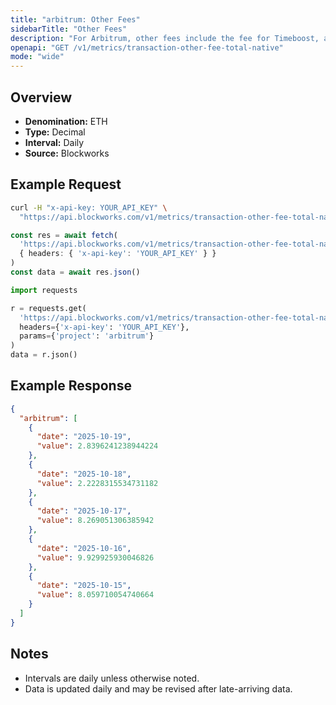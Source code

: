 ```yaml
---
title: "arbitrum: Other Fees"
sidebarTitle: "Other Fees"
description: "For Arbitrum, other fees include the fee for Timeboost, an priroty auction for access to transactions with no delay compared to 200ms delay for the chain's sequencer"
openapi: "GET /v1/metrics/transaction-other-fee-total-native"
mode: "wide"
---
```


## Overview

- **Denomination:** ETH
- **Type:** Decimal
- **Interval:** Daily
- **Source:** Blockworks

## Example Request

<CodeGroup>

```bash cURL
curl -H "x-api-key: YOUR_API_KEY" \
  "https://api.blockworks.com/v1/metrics/transaction-other-fee-total-native?project=arbitrum"
```

```typescript TypeScript
const res = await fetch(
  'https://api.blockworks.com/v1/metrics/transaction-other-fee-total-native?project=arbitrum',
  { headers: { 'x-api-key': 'YOUR_API_KEY' } }
)
const data = await res.json()
```

```python Python
import requests

r = requests.get(
  'https://api.blockworks.com/v1/metrics/transaction-other-fee-total-native',
  headers={'x-api-key': 'YOUR_API_KEY'},
  params={'project': 'arbitrum'}
)
data = r.json()
```

</CodeGroup>

## Example Response

```json
{
  "arbitrum": [
    {
      "date": "2025-10-19",
      "value": 2.8396241238944224
    },
    {
      "date": "2025-10-18",
      "value": 2.2228315534731182
    },
    {
      "date": "2025-10-17",
      "value": 8.269051306385942
    },
    {
      "date": "2025-10-16",
      "value": 9.929925930046826
    },
    {
      "date": "2025-10-15",
      "value": 8.059710054740664
    }
  ]
}
```

## Notes
- Intervals are daily unless otherwise noted.
- Data is updated daily and may be revised after late-arriving data.